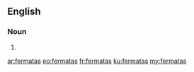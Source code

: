 ==English==

===Noun===
{{head|en|noun plural form}}

# {{plural of|fermata|lang=en}}

[[ar:fermatas]]
[[eo:fermatas]]
[[fr:fermatas]]
[[ku:fermatas]]
[[my:fermatas]]